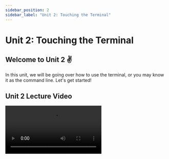 ```yaml
---
sidebar_position: 2
sidebar_label: "Unit 2: Touching the Terminal"
---
```



# Unit 2: Touching the Terminal

## Welcome to Unit 2 ✌️

In this unit, we will be going over how to use the terminal, or you may know it as the command line. Let's get started!

## Unit 2 Lecture Video

<Video src="https://youtube.com/embed/KAKWE1xj_II"/>

## Terminal

The Terminal is a text-based interface every computer has to allow the user to write commands and tell the computer what to do. Depending on your operating system, there are different ways of accessing the terminal. 

### Accessing the Terminal

- **MacOS**
    
    Open spotlight search. You can do this by hitting ⌘ + Space. You can also open spotlight search by clicking the search icon in the Menu bar at the top. Type in “terminal” and hit Enter. This should open up a terminal on your computer!
    
- **Windows**
    
    Unfortunately the Windows Terminal has different tools from those of MacOS or Linux. To create a similar environment, we will be using Git Bash as our terminal. Git Bash provides a BASH emulation and lets you use similar commands as in a Mac or Linux Terminal. 
    
    To install Git Bash, you will need to install Git, which can be done [here](https://git-scm.com/download/win). Once installed, hit the windows button, or open the start menu. Search for “Git Bash” and if you hit Enter, it should open up the shell. 
    
- **Linux**
    
    You can open terminal by hitting [ctrl + alt + T], or you can search it, by clicking the “Dash” icon, and typing in “terminal”. Open up the terminal application, and it should show up.
    

Voila! Your terminal should look something like this, prompting you to type. 

![Terminal](../static/img/unit2/terminal.png)

## Commands

A command is a special keyword you can use in your terminal to specify an action. When you opened the terminal on your computer, you are prompted to type in commands. These commands can print out information for you, or help control your computer. 

| Command | Function | Examples |
| --- | --- | --- |
| ls | Short for 'list', lists the files in the current directory. | `ls`, `ls Documents` |
| pwd | Prints the current working directory. This is also usually shown at the prompt line. | `pwd` |
| cd | Known as change directory, this command changes the current directory in the file. | `cd Documents`, `cd ..` (If you don't know what `..` is, google it!) |
| mkdir | Create a new directory.  | `mkdir NewFolder` |
| rm | Removes files or directories. | `rm File` , `rm -r Folder` |
| touch | Creates a file. | `touch hello.txt` |
| cat | Concatenate. Prints files to the output stream. | `cat hello.txt` |
| mv | Moves or renames a file | `mv file.txt new_name.txt` |
| cp | Copies a file | `cp file.txt copied_file.txt` |
| exit | Exit your terminal instance | `exit` |

There are so many more commands you can use, and you can find some of them with `help`, or often times doing your own research. For more information on each command, often times you look at the [Linux man pages](https://man7.org/linux/man-pages/).

### Arguments

An argument is passed into an argument to specify or provide more information to the command for the computer. For example, `cd Documents`, would change the current directory into the Documents folder.

### Options

Options are flags or switches, that also give more information to the computer. However, unlike arguments, these are built-in and must match the syntax of the command. Usually, a flag might look like `ls -a` . Here, the `a` flag specifies to also list out hidden files.

If you don't know a command, or are looking for help, all commands have an option flag `--help`. This will print out a description of the command, and list out other arguments and options you can use. 

## Text Editors

When typing commands in terminal, you might find yourself looking to make a quick change to a text file. Rather than opening up a text editor, you can edit these files in the terminal itself. Some of the most popular options are **Vim** and **Nano**.

### Vim

![Vim](../static/img/unit2/vim.png)

Vim is a lightweight text editor, you can use inside of your terminal. You will find that many programmers use this editor, known for its mouse-less interaction. However, it is a little complicated, so let's get started.  
 
**Opening a File**  To open a file just type in `vim FILE_NAME` into your terminal.  This should open up the vim editor in your terminal. 

**Modes**

There are 2 main modes that you will be using in Vim — **command mode** and **insert mode**. When you first open up a file, you will be in command mode. You will notice that typing inside the text will not insert any characters. Instead, your keys are different commands that let you move your cursor, or change modes. You can check out this Vim [cheatsheet](https://vim.rtorr.com/) for all the possible commands.

The most important one will be hitting *i* (for “insert”), which will change to insert mode. In insert mode, you will be able to type as expected. If you want to leave this mode, just press Escape, and you'll switch back to command mode. 

**Saving the File**

To save and exit the file, make sure you're in command mode. Press : and you will be in last-line mode. In this mode, you can enter commands like `:w` to save or `:q` to exit. You can even combine these and type `:wq` to save and exit.

### Nano

![Nano](../static/img/unit2/nano.png)

Nano is another text editor built into your terminal. It is a simpler than Vim, because it doesn't have any modes. 

**Opening a File**

To open a file in nano type in `nano FILE_NAME` into your terminal.  This should open up the nano editor in your terminal.

**Editing a File**

Once open, you can immediately start writing the file, but you will also notice at the bottom a list of basic command shortcuts to use with the nano editor. You can take a look at a [cheatsheet](https://www.nano-editor.org/dist/latest/cheatsheet.html) for all official commands for nano.

**Saving the File**

To save and exit the file, you will be using two commands. Ctrl + O, saves the file, and Ctrl + X, will exit the editor.  

## Bonus Lecture - Bash

<Video src="https://youtube.com/embed/bwqw-CwC6hI"/>

<Video src="https://youtube.com/embed/I4EWvMFj37g"/>


### .bashrc

In your root directory, type `ls -a` to find your `.bashrc` file. 
If you are on MacOS (post Catalina) you may have a `.zshrc` file instead. 

This file will run every time that you start a new terminal. Inside of it, you can add your own custom aliases, functions, and customize you prompt.

<aside>
💡 When you make changes to the `.bashrc` or `.zshrc`, those changes won't take effect until open up a new Terminal window or run `source .bashrc` (`source .zshrc` on Mac)

</aside>

### Functions and Aliases

You can create your own custom functions and aliases to make life easier in the terminal. 

An “alias” is a word that gets replaced by another command. For example, `alias x='exit'`, means that `x` will be evaluated as `exit`.

Functions are a way for you to execute multiple lines of bash code. 

```bash
# This function will move me into the Code/ directory
# and then print out the contents of the directory.
dev() {
	cd ~/Documents/Code
	ls
}
```

You can learn more about functions [here](https://linuxize.com/post/bash-functions/). 

### Customizing Your Prompt

There are lots of things you can do with your prompt. It can print the current directory you're in, show the time, display the git branch, and more. You can even add colors! This is done using special prompt characters.
*Note: the special characters may differ between `.bashrc` and `.zshrc`.*

In `.bashrc`, for example, `\d` will print the date, `\u` will print the current user, and **`\w`** will print the current user. You can find a list of commands in this [Bash Prompt Guide](https://ss64.com/bash/syntax-prompt.html).

For `.zshrc`, please refer to this [ZSH Prompt Guide](https://blog.devgenius.io/customize-the-macos-terminal-zsh-4cb387e4f447) and the [ZSH Prompt Documentation](https://zsh.sourceforge.io/Doc/Release/Prompt-Expansion.html#Prompt-Expansion).

---

## Assignment

This unit, your assignment will be to create a specific file directory structure using terminal commands. Once completed, you will send a screenshot of your terminal with the commands you ran and their respective outputs.

1. Choose a folder you would like to do your projects in. In this case, I chose `/Users/name/Documents`
2. Create a directory called `Fellowship` and then create another directory inside called `Unit2`.
Your file structure should be something like: `/Users/name/Documents/Fellowship/Unit2`
3. Inside of Unit 2, create 2 files - one using vim, and one using nano.  
Call the first one `vim.txt` and the second one `nano.txt`.  

   a. In the first file, `nano.txt`, use nano to write:
    
    
    This file was created in Nano!
    
    FIRSTNAME 
   b. In the second file, `vim.txt`, use vim to write:
    
    
    This file was created in Vim!
    
    LASTNAME
    
4. From the Unit 2 directory, run these commands.
    
    ```bash
    pwd
    ls
    cat nano.txt
    cat vim.txt
    ```
    
5. Take a screenshot of your output. It should match the example below! Post your screenshot under [Unit 2 thread](https://ptb.discord.com/channels/772739905981644850/927468256070086696/930540634224345119) in the `#announcements`channel. 
    
    ![Submission](../static/img/unit2/submission.png)
    

### Deliverables

**Required Tasks**
 - Follow the directions above to set up your project directory. Take a screenshot and post it in the announcements thread.
 - Complete the [Quiz](https://forms.gle/1whc3n6FjNNoq5ye9)

**Optional** **Stretch Goals**
 - Head to [Vim Adventures](https://vim-adventures.com/) and try to beat the puzzles! What object comes out of the final chest?
 - Add some custom code to your .bashrc or .zshrc


### Submission

Send your screenshot in the Discord channel and complete [the quiz](https://forms.gle/huFVCdN48dcfty256) for this unit.

<iframe src="https://docs.google.com/forms/d/e/1FAIpQLSdn3Mrv8_RShKjSLfD-th7L0LrNWVyXjtfEuQzz_EWMFhwGHQ/viewform?embedded=true" width="100%" height="3400" frameborder="0" marginheight="0" marginwidth="0">Loading…</iframe>

## External Resources

- Commands
    - [MIT Terminus Game](http://web.mit.edu/mprat/Public/web/Terminus/Web/main.html)
    - [https://man7.org/linux/man-pages/](https://man7.org/linux/man-pages/)
- Vim
    - [Vim Cheat Sheet](https://vim.rtorr.com/)
    - [Vim Guide for Beginners](https://www.linux.com/training-tutorials/vim-101-beginners-guide-vim/)
    - [https://vim-adventures.com/](https://vim-adventures.com/)
- Nano
    - [Nano Cheat Sheet](https://www.nano-editor.org/dist/latest/cheatsheet.html)